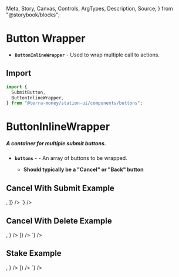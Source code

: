   Meta,
  Story,
  Canvas,
  Controls,
  ArgTypes,
  Description,
  Source,
} from "@storybook/blocks";

<Meta title="Components/Buttons/Wrappers" />

# Button Wrapper

- **`ButtonInlineWrapper`** - Used to wrap multiple call to actions.

## Import

```jsx
import {
  SubmitButton,
  ButtonInlineWrapper,
} from "@terra-money/station-ui/components/buttons";
```

# ButtonInlineWrapper

##### A container for multiple submit buttons.

- **`buttons`** - <RequiredText /> - An array of buttons to be wrapped.
  - **Should typically be a "Cancel" or "Back" button**

## Cancel With Submit Example

<div className="story_with_source_below">
  <Canvas of={ButtonInlineWrapperStories.CancelWithSubmit} />
  <Source
    code={`<ButtonInlineWrapper
  buttons={[
    <SubmitButton
      variant='secondary'
      label='Cancel'
    />,
    <SubmitButton
      variant='primary'
      label='Submit'
    />
  ]}
/>
`}
  />
</div>

## Cancel With Delete Example

<div className="story_with_source_below">
  <Canvas of={ButtonInlineWrapperStories.CancelWithDelete} />
  <Source
    code={`<ButtonInlineWrapper
  buttons={[
    <SubmitButton
      variant='secondary'
      label='Cancel'
    />,
    <SubmitButton
      variant='warning'
      label='Delete'
      icon={<TrashCan fill='var(--token-error-500)' stroke='var(--token-error-500)' />}
    />
  ]}
/>
    `}
  />
</div>

## Stake Example

<div className="story_with_source_below">
  <Canvas of={ButtonInlineWrapperStories.StakeExample} />
  <Source
    code={`<ButtonInlineWrapper
  buttons={[
    <SubmitButton
      variant='secondary'
      label='Claim Rewards'
    />,
    <SubmitButton
      variant='primary'
      label='Stake'
      icon={<Stake fill='var(--token-light-white)' />}
    />
  ]}
/>
    `}
  />
</div>

